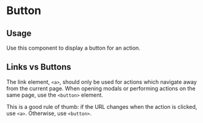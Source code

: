 

<Meta of={ButtonStories} />

# Button

## Usage

Use this component to display a button for an action.

## Links vs Buttons

The link element, `<a>`, should only be used for actions which navigate away from the current page. When opening modals or performing actions on the same page, use the `<button>` element.

This is a good rule of thumb: if the URL changes when the action is clicked, use `<a>`. Otherwise, use `<button>`.

<Primary />
<Controls />
<Stories />
